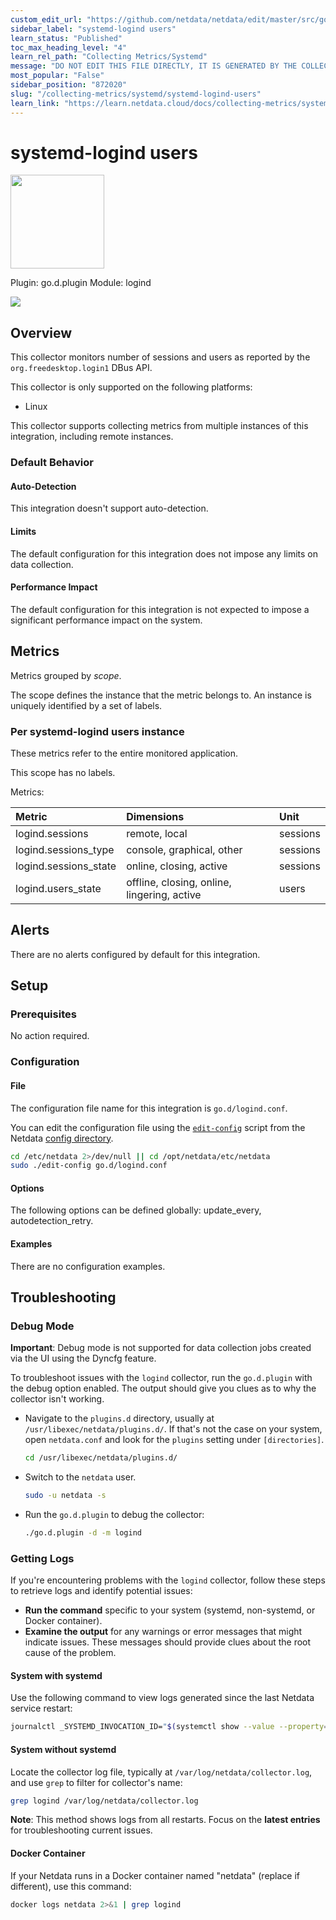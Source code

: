 ```yaml
---
custom_edit_url: "https://github.com/netdata/netdata/edit/master/src/go/plugin/go.d/collector/logind/metadata.yaml"
sidebar_label: "systemd-logind users"
learn_status: "Published"
toc_max_heading_level: "4"
learn_rel_path: "Collecting Metrics/Systemd"
message: "DO NOT EDIT THIS FILE DIRECTLY, IT IS GENERATED BY THE COLLECTOR'S metadata.yaml FILE"
most_popular: "False"
sidebar_position: "872020"
slug: "/collecting-metrics/systemd/systemd-logind-users"
learn_link: "https://learn.netdata.cloud/docs/collecting-metrics/systemd/systemd-logind-users"
---
```



# systemd-logind users


<img src="https://netdata.cloud/img/users.svg" width="150"/>


Plugin: go.d.plugin
Module: logind

<img src="https://img.shields.io/badge/maintained%20by-Netdata-%2300ab44" />

## Overview

This collector monitors number of sessions and users as reported by the `org.freedesktop.login1` DBus API.




This collector is only supported on the following platforms:

- Linux

This collector supports collecting metrics from multiple instances of this integration, including remote instances.


### Default Behavior

#### Auto-Detection

This integration doesn't support auto-detection.

#### Limits

The default configuration for this integration does not impose any limits on data collection.

#### Performance Impact

The default configuration for this integration is not expected to impose a significant performance impact on the system.


## Metrics

Metrics grouped by *scope*.

The scope defines the instance that the metric belongs to. An instance is uniquely identified by a set of labels.



### Per systemd-logind users instance

These metrics refer to the entire monitored application.

This scope has no labels.

Metrics:

| Metric | Dimensions | Unit |
|:------|:----------|:----|
| logind.sessions | remote, local | sessions |
| logind.sessions_type | console, graphical, other | sessions |
| logind.sessions_state | online, closing, active | sessions |
| logind.users_state | offline, closing, online, lingering, active | users |



## Alerts

There are no alerts configured by default for this integration.


## Setup

### Prerequisites

No action required.

### Configuration

#### File

The configuration file name for this integration is `go.d/logind.conf`.


You can edit the configuration file using the [`edit-config`](/docs/netdata-agent/configuration#edit-a-configuration-file-using-edit-config) script from the
Netdata [config directory](/docs/netdata-agent/configuration#the-netdata-config-directory).

```bash
cd /etc/netdata 2>/dev/null || cd /opt/netdata/etc/netdata
sudo ./edit-config go.d/logind.conf
```
#### Options

The following options can be defined globally: update_every, autodetection_retry.


#### Examples
There are no configuration examples.



## Troubleshooting

### Debug Mode

**Important**: Debug mode is not supported for data collection jobs created via the UI using the Dyncfg feature.

To troubleshoot issues with the `logind` collector, run the `go.d.plugin` with the debug option enabled. The output
should give you clues as to why the collector isn't working.

- Navigate to the `plugins.d` directory, usually at `/usr/libexec/netdata/plugins.d/`. If that's not the case on
  your system, open `netdata.conf` and look for the `plugins` setting under `[directories]`.

  ```bash
  cd /usr/libexec/netdata/plugins.d/
  ```

- Switch to the `netdata` user.

  ```bash
  sudo -u netdata -s
  ```

- Run the `go.d.plugin` to debug the collector:

  ```bash
  ./go.d.plugin -d -m logind
  ```

### Getting Logs

If you're encountering problems with the `logind` collector, follow these steps to retrieve logs and identify potential issues:

- **Run the command** specific to your system (systemd, non-systemd, or Docker container).
- **Examine the output** for any warnings or error messages that might indicate issues.  These messages should provide clues about the root cause of the problem.

#### System with systemd

Use the following command to view logs generated since the last Netdata service restart:

```bash
journalctl _SYSTEMD_INVOCATION_ID="$(systemctl show --value --property=InvocationID netdata)" --namespace=netdata --grep logind
```

#### System without systemd

Locate the collector log file, typically at `/var/log/netdata/collector.log`, and use `grep` to filter for collector's name:

```bash
grep logind /var/log/netdata/collector.log
```

**Note**: This method shows logs from all restarts. Focus on the **latest entries** for troubleshooting current issues.

#### Docker Container

If your Netdata runs in a Docker container named "netdata" (replace if different), use this command:

```bash
docker logs netdata 2>&1 | grep logind
```


